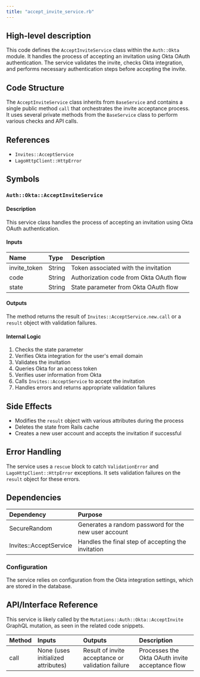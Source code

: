 ```yaml
---
title: "accept_invite_service.rb"
---
```


## High-level description
This code defines the `AcceptInviteService` class within the `Auth::Okta` module. It handles the process of accepting an invitation using Okta OAuth authentication. The service validates the invite, checks Okta integration, and performs necessary authentication steps before accepting the invite.

## Code Structure
The `AcceptInviteService` class inherits from `BaseService` and contains a single public method `call` that orchestrates the invite acceptance process. It uses several private methods from the `BaseService` class to perform various checks and API calls.

## References
- `Invites::AcceptService`
- `LagoHttpClient::HttpError`

## Symbols

### `Auth::Okta::AcceptInviteService`
#### Description
This service class handles the process of accepting an invitation using Okta OAuth authentication.

#### Inputs
| Name | Type | Description |
|:-----|:-----|:------------|
| invite_token | String | Token associated with the invitation |
| code | String | Authorization code from Okta OAuth flow |
| state | String | State parameter from Okta OAuth flow |

#### Outputs
The method returns the result of `Invites::AcceptService.new.call` or a `result` object with validation failures.

#### Internal Logic
1. Checks the state parameter
2. Verifies Okta integration for the user's email domain
3. Validates the invitation
4. Queries Okta for an access token
5. Verifies user information from Okta
6. Calls `Invites::AcceptService` to accept the invitation
7. Handles errors and returns appropriate validation failures

## Side Effects
- Modifies the `result` object with various attributes during the process
- Deletes the state from Rails cache
- Creates a new user account and accepts the invitation if successful

## Error Handling
The service uses a `rescue` block to catch `ValidationError` and `LagoHttpClient::HttpError` exceptions. It sets validation failures on the `result` object for these errors.

## Dependencies
| Dependency | Purpose |
|:-----------|:--------|
| SecureRandom | Generates a random password for the new user account |
| Invites::AcceptService | Handles the final step of accepting the invitation |

### Configuration
The service relies on configuration from the Okta integration settings, which are stored in the database.

## API/Interface Reference
This service is likely called by the `Mutations::Auth::Okta::AcceptInvite` GraphQL mutation, as seen in the related code snippets.

| Method | Inputs | Outputs | Description |
|:-------|:-------|:--------|:------------|
| call | None (uses initialized attributes) | Result of invite acceptance or validation failure | Processes the Okta OAuth invite acceptance flow |